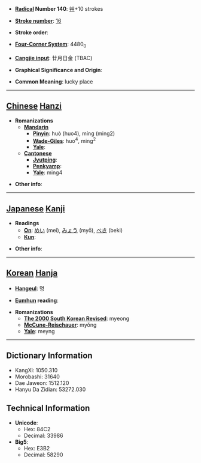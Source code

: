 * '''[[Wiktionary:Chinese radical index| Radical]] Number 140''': [[Wiktionary:Chinese radical index 艸|艸]]+10 strokes

* '''[[Wiktionary:Chinese total strokes index|Stroke number]]''': [[Wiktionary:Chinese total strokes index 16|16]]

* '''Stroke order''': 

* '''[[Wiktionary:Chinese four corner index|Four-Corner System]]''': 4480<sub>0</sub>

* '''[[Wiktionary:Chinese Cangjie index|Cangjie input]]''': 廿月日金 (TBAC)

* '''Graphical Significance and Origin''': 

* '''Common Meaning''': lucky place

----

== [[Chinese]] [[Hanzi]] ==

* '''Romanizations'''
** '''[[Mandarin]]'''
*** '''[[Pinyin]]''': huò (huo4), míng (ming2)
*** '''[[Wade-Giles]]''': huo<sup>4</sup>, ming<sup>2</sup>
*** '''[[Yale]]''': 
** '''[[Cantonese]]'''
*** '''[[Jyutping]]''':
*** '''[[Penkyamp]]''': 
*** '''[[Yale]]''': ming4

* '''Other info''': 

----

== [[Japanese]] [[Kanji]] ==

* '''Readings'''
** '''[[On]]''': [[めい]] (mei), [[みょう]] (myō), [[べき]] (beki)
** '''[[Kun]]''': 

* '''Other info''':  

----

== [[Korean]] [[Hanja]] ==

* '''[[Hangeul]]''': 명

* '''[[Eumhun]] reading''': 

* '''Romanizations'''
** '''[[The 2000 South Korean Revised Romanization|The 2000 South Korean Revised]]''': myeong
** '''[[McCune-Reischauer]]''': myŏng
** '''[[Yale]]''': meyng

----

== Dictionary Information ==

* KangXi: 1050.310
* Morobashi: 31640
* Dae Jaweon: 1512.120
* Hanyu Da Zidian: 53272.030

== Technical Information ==

* '''Unicode''':
** Hex: 84C2
** Decimal: 33986
* '''Big5''':
** Hex: E3B2
** Decimal: 58290